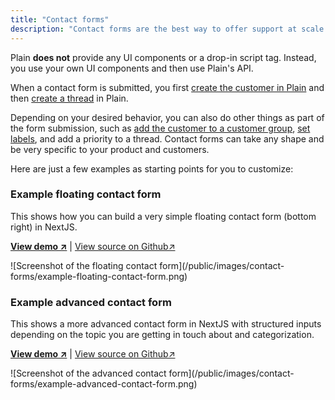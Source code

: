```yaml
---
title: "Contact forms"
description: "Contact forms are the best way to offer support at scale. With contact forms, you can pre-triage every support request so that when you know exactly what to prioritize in Plain."
---
```


Plain **does not** provide any UI components or a drop-in script tag. Instead, you use your own UI components and then use Plain's API.

When a contact form is submitted, you first [create the customer in Plain](/pages//graphql/customers/upsert) and then [create a thread](/pages//graphql/threads/create) in Plain.

Depending on your desired behavior, you can also do other things as part of the form submission, such as [add the customer to a customer group](/graphql/customers/customer-groups), [set labels](/labels-setup), and add a priority to a thread. Contact forms can take any shape and be very specific to your product and customers.

Here are just a few examples as starting points for you to customize:

### Example floating contact form

This shows how you can build a very simple floating contact form (bottom right) in NextJS.

[**View demo ↗**](https://example-nextjs-floating-form.vercel.app/) | [View source on Github↗](https://github.com/team-plain/example-nextjs-floating-form)

<Frame>
  ![Screenshot of the floating contact
  form](/public/images/contact-forms/example-floating-contact-form.png)
</Frame>

### Example advanced contact form

This shows a more advanced contact form in NextJS with structured inputs depending on the topic you are getting in touch about and categorization.

[**View demo ↗**](https://example-nextjs-advanced-contact-form.vercel.app/) | [View source on Github↗](https://github.com/team-plain/example-nextjs-advanced-contact-form)

<Frame>
  ![Screenshot of the advanced contact
  form](/public/images/contact-forms/example-advanced-contact-form.png)
</Frame>

